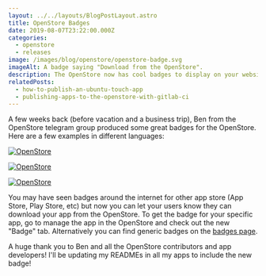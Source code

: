 ```yaml
---
layout: ../../layouts/BlogPostLayout.astro
title: OpenStore Badges
date: 2019-08-07T23:22:00.000Z
categories:
  - openstore
  - releases
image: /images/blog/openstore/openstore-badge.svg
imageAlt: A badge saying "Download from the OpenStore".
description: The OpenStore now has cool badges to display on your website or code repository.
relatedPosts:
  - how-to-publish-an-ubuntu-touch-app
  - publishing-apps-to-the-openstore-with-gitlab-ci
---
```

A few weeks back (before vacation and a business trip), Ben from the OpenStore
telegram group produced some great badges for the OpenStore. Here are a few examples
in different languages:

[![OpenStore](https://open-store.io/badges/en_US.webp)](https://open-store.io/app/openstore.openstore-team)

[![OpenStore](https://open-store.io/badges/de.webp)](https://open-store.io/app/openstore.openstore-team)

[![OpenStore](https://open-store.io/badges/es.webp)](https://open-store.io/app/openstore.openstore-team)

You may have seen badges around the internet for other app store (App Store, Play Store, etc)
but now you can let your users know they can download your app from the OpenStore.
To get the badge for your specific app, go to manage the app in the OpenStore and
check out the new "Badge" tab. Alternatively you can find generic badges
on the [badges page](https://open-store.io/badge).

A huge thank you to Ben and all the OpenStore contributors and app developers!
I'll be updating my READMEs in all my apps to include the new badge!

<Donate />
